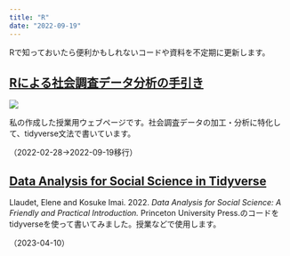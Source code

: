 ```yaml
---
title: "R"
date: "2022-09-19"
---
```


Rで知っておいたら便利かもしれないコードや資料を不定期に更新します。

## [Rによる社会調査データ分析の手引き](https://ryotamugiyama.github.io/seminar_sociology_r/)

![](blog/images/tebiki.png)

私の作成した授業用ウェブページです。社会調査データの加工・分析に特化して、tidyverse文法で書いています。

（2022-02-28→2022-09-19移行）

## [Data Analysis for Social Science in Tidyverse](r/dss_tidyverse.html)

Llaudet, Elene and Kosuke Imai. 2022. *Data Analysis for Social Science: A Friendly and Practical Introduction.* Princeton University Press.のコードをtidyverseを使って書いてみました。授業などで使用します。

（2023-04-10）





